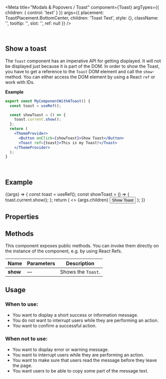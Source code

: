 
<Meta
  title="Modals & Popovers / Toast"
  component={Toast}
  argTypes={{
    children: { control: 'text' }
  }}
  args={{
    placement: ToastPlacement.BottomCenter,
    children: 'Toast Text',
    style: {},
    className: '',
    tooltip: '',
    slot: '',
    ref: null
  }}
/>

<DocsHeader />
<br />

## Show a toast

The `Toast` component has an imperative API for getting displayed. It will not be displayed just because it is part of the DOM.
In order to show the Toast, you have to get a reference to the `Toast` DOM element and call the `show`-method.
You can either access the DOM element by using a React `ref` or work with IDs.

**Example**

```jsx
export const MyComponentWithAToast() {
  const toast = useRef();

  const showToast = () => {
    toast.current.show();
  };
  return (
    <ThemeProvider>
      <Button onClick={showToast}>Show Toast</Button>
      <Toast ref={toast}>This is my Toast!</Toast>
    </ThemeProvider>
  );
}
```

<br />

## Example

<Canvas>
  <Story name="Default">
    {(args) => {
      const toast = useRef();
      const showToast = () => {
        toast.current.show();
      };
      return (
        <>
          <Toast ref={toast} duration={args.duration} placement={args.placement}>
            {args.children}
          </Toast>
          <Button onClick={showToast}>Show Toast</Button>
        </>
      );
    }}
  </Story>
</Canvas>

## Properties

<ArgsTable story="." />

## Methods

This component exposes public methods. You can invoke them directly on the instance of the component, e.g. by using React Refs.

| Name     | Parameters | Description                   |
| -------- | ---------- | ----------------------------- |
| **show** | &mdash;    | Shows the <code>Toast</code>. |

## Usage

### When to use:

- You want to display a short success or information message.
- You do not want to interrupt users while they are performing an action.
- You want to confirm a successful action.

### When not to use:

- You want to display error or warning message.
- You want to interrupt users while they are performing an action.
- You want to make sure that users read the message before they leave the page.
- You want users to be able to copy some part of the message text.

<Footer />
